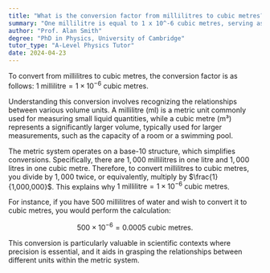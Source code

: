 ```yaml
---
title: "What is the conversion factor from millilitres to cubic metres?"
summary: "One millilitre is equal to 1 x 10^-6 cubic metres, serving as the conversion factor between these two volume units."
author: "Prof. Alan Smith"
degree: "PhD in Physics, University of Cambridge"
tutor_type: "A-Level Physics Tutor"
date: 2024-04-23
---
```


To convert from millilitres to cubic metres, the conversion factor is as follows: $1 \text{ millilitre} = 1 \times 10^{-6} \text{ cubic metres}$.

Understanding this conversion involves recognizing the relationships between various volume units. A millilitre (ml) is a metric unit commonly used for measuring small liquid quantities, while a cubic metre (m³) represents a significantly larger volume, typically used for larger measurements, such as the capacity of a room or a swimming pool.

The metric system operates on a base-10 structure, which simplifies conversions. Specifically, there are $1,000$ millilitres in one litre and $1,000$ litres in one cubic metre. Therefore, to convert millilitres to cubic metres, you divide by $1,000$ twice, or equivalently, multiply by $\frac{1}{1,000,000}$. This explains why $1 \text{ millilitre} = 1 \times 10^{-6} \text{ cubic metres}$.

For instance, if you have $500$ millilitres of water and wish to convert it to cubic metres, you would perform the calculation:

$$
500 \times 10^{-6} = 0.0005 \text{ cubic metres}.
$$

This conversion is particularly valuable in scientific contexts where precision is essential, and it aids in grasping the relationships between different units within the metric system.
    